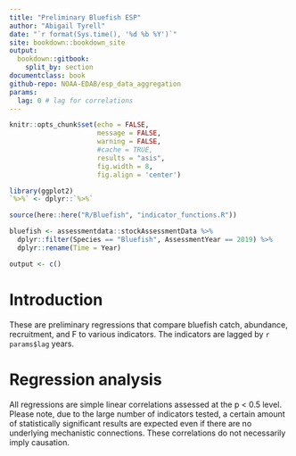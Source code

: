 ```yaml
---
title: "Preliminary Bluefish ESP"
author: "Abigail Tyrell"
date: "`r format(Sys.time(), '%d %b %Y')`"
site: bookdown::bookdown_site
output: 
  bookdown::gitbook:
    split_by: section
documentclass: book
github-repo: NOAA-EDAB/esp_data_aggregation
params:
  lag: 0 # lag for correlations
---
```


```r
knitr::opts_chunk$set(echo = FALSE, 
                      message = FALSE,
                      warning = FALSE, 
                      #cache = TRUE,
                      results = "asis",
                      fig.width = 8, 
                      fig.align = 'center')

library(ggplot2)
`%>%` <- dplyr::`%>%`

source(here::here("R/Bluefish", "indicator_functions.R"))

bluefish <- assessmentdata::stockAssessmentData %>% 
  dplyr::filter(Species == "Bluefish", AssessmentYear == 2019) %>%
  dplyr::rename(Time = Year)

output <- c()

```

# Introduction

These are preliminary regressions that compare bluefish catch, abundance, recruitment, and F to various indicators. The indicators are lagged by `r params$lag` years.

# Regression analysis

All regressions are simple linear correlations assessed at the p < 0.5 level. Please note, due to the large number of indicators tested, a certain amount of statistically significant results are expected even if there are no underlying mechanistic connections. These correlations do not necessarily imply causation.
